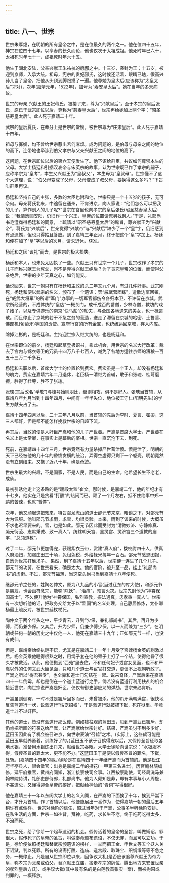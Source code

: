 ```yaml
---
---
---
```

title: 八一、世宗
---



世宗朱厚熄，在明朝的所有皇帝之中，是在位最久的两个之一。他在位四十五年，神宗在位四十七年。以享寿的长久而论，他也仅次于太祖成祖。他死时年已六十，太祖死时年七十一，成祖死时年六十五。

他生于湖北安陆，父亲兴献王朱祐杭的府邸之中。十三岁，袭封为王；十五岁，被迎到京师，入承大统。祖母，宪宗的贵妃邵氏，这时候还活着，眼睛已瞎，很高兴孙儿当了皇帝，把他从头顶到脚跟摸了一遍。他尊她为皇太后(应该称为“太皇太后”才对)，次年(嘉靖元年，1522年)，加号为“寿安皇太后”。她在当年的冬天病故。

世宗的母亲,兴献王的王妃蒋氏，被接了来，尊为“兴献皇后”。至于孝宗的皇后张氏，原已于武宗即位以后，尊称为“慈寿皇太后”，世宗再给她加上两个字：“昭圣慈寿皇太后”。此人死于嘉靖二十年。

武宗的皇后夏氏，在辈分上是世宗的堂嫂，被世宗尊为“庄肃皇后”。此人死于嘉靖十四年。

祖母与寡嫂，均不曾给世宗惹出若何麻烦。成为问题的，是伯母与母亲之间的地位的高下，连带地也牵涉到伯父孝宗与父亲兴献王之间的地位的高下。

这问题，在世宗即位以后的第六天便发生了。他下诏给群臣，共议如何尊崇本生的父母。大学士杨廷和引据汉哀帝与宋英宗的故事，认为世宗既已作了孝宗的嗣子，应称孝宗为“皇考”，本生父兴献王为“皇叔父”，本生母为“皇叔母”。世宗懂不了这个大道理，说：“伯父母变成了父母，父母变成了叔父母，要换得这么多吗？”下旨叫群臣再议。

杨廷和坚持自己的主张，多数的大臣也附和他，世宗只是一个十五岁的孩子，无可奈何。母亲蒋氏北来，中途留在通州，不肯进京，向人家说：“他们怎么可以把我的儿子，算作别人的儿子呢?”世宗在宫里也向孝宗的皇后张氏(昭圣慈寿皇太后)说：“我情愿回安陆，仍旧作一个兴王，皇帝的位置请您另找别人。”于是，礼部尚书毛澄商得杨廷和的同意，上疏请以“昭圣慈寿皇太后”的懿旨，尊兴献王为“兴献帝”，蒋氏为“兴献后”，世亲觉得“兴献帝”与“兴献后”缺少了一个“皇”字，仍旧感到有点遗憾，但也只得姑且答应。到了嘉靖三年正月，终于把这个“皇”字加上。杨廷和便在加了“皇”字以后的次月，请求退休，获准。

杨廷和之因“议礼”而去，是世宗的极大损失。

杨廷和本人，也未免太固执了一些。兴献王只有世宗一个儿子，世宗改作了孝宗的儿子而称兴献王为叔父，岂不是弄得兴献王绝后？为了贪恋皇帝的位置，而使得父亲绝后，世宗的少年天真之心，如何能安。

话说回来，世宗一朝只有在杨廷和主政的头二年又九个月，有过几件好事。武宗刚死，杨廷和便以武宗的名义，颁布了一个遗诏：罢“威武营团练”，遣散边军回镇，在“威武大将军”的所谓“军门”办事的一切军官都伤令各归本卫，不许留在京城。武宗所经营的，不成体统的“皇店”一概关门，成千成百的番僧，少林寺僧，教坊的戏子婊子，以及专供游乐的南京“快马船”的船夫，与全国各地送来的美女，也一概遣散。而且停止了京城的若干不急之务的营造，送走了滞留在京城的哈密、土鲁番、佛郎机(葡萄牙)等国的贡使。宣府行宫的所有金宝，也统统运回京城，存入内库。

除掉江彬的，是杨廷和。主持迎世宗入继大统的，也是杨廷和。

在世宗即位的前夕，杨廷和起草登极诏书，乘此机会，用世宗的名义大行改革：裁去了宫内与锦衣等卫的冗员十四万八千七百人，减免了各地方运往京师的漕粮一百五十三万二千多石。

杨廷和去职以后，首席大学士的位置轮到费宏。费宏虽是一个正人，却没有杨廷和的魄力。费宏在嘉靖六年二月退休，老臣杨一清继为首辅，敢于和张璁、桂萼磨擦，胜得了桂萼，胜不了张璁。

张璁(其后改名“孚敬”)与桂萼始则朋比，继则相攻，俱不是好人。张璁当首辅，从嘉靖八年九月当到十四年四月，中间有一年半失位，地位被王守仁(阳明先生)的学生方献夫占了去。

嘉靖十四年四月以后，二十三年八月以前，当首辅的先后为李时、夏言、翟銮，这三人都好，但是都不能怎样挽救世宗的日趋下流。

再其后，当政的便是人奸臣严嵩和他的儿子严世蕃。严嵩是首席大学士，严世蕃在名义上是太常卿，在事实上是幕后的宰相。世宗一直沉沦下去，到死。

死前，在嘉靖四十四年三月，世宗竟然有力量杀掉严世蕃泄愤。愤是泄了，明朝的天下已经被他的几十年的昏愦贪横的统治，弄得空虚得只剩下一个躯壳。明朝竟然没有立刻结束，又拖了近八十年，确是奇迹。

世宗生最大的兴趣，不是国家，不是人民，而是自己的生命。他希望长生不老老，成仙。

最初引诱他走上这条路的是“暖殿太监”崔文。那时候，是嘉靖二年，他的年纪才有十七岁，他实在只是贪看“打醮”的热闹而已。顽了一个月左右，抵不住绐事中郑一鹏的苦谏，也就“暂停”。

次年，他又顽起这把戏来，特旨召龙虎山的道士邵元节来京，晤谈之下，对邵元节大为佩服。他叫邵元节求雨，求雪，均很灵验。本来，雨到了该来的时候，大概虽不求也迟早要来的。雪，也是如此。邵元节因此而受封为“清微妙济、守静修真、凝元衍范、志默秉诚、致一真人”，统辖朝天宫、显灵宫、灵济宫三个道教的庙宇，“总领道教”。

过了二年，邵元节更加得宠，获赐紫衣玉带，赏建“真人府”，拨校尉四十人，供真人府洒扫，加赐庄田三十顷，免租免税，外给禄米每年一百石。邵元节感恩图报，自愿为世宗打醮求子。 果然，到了嘉靖十五年以后，世宗便一连生了几个儿子。邵元节的功劳，在世宗看来，确是太大。他的官阶，被升至一品，挂上“礼部尚书”的虚衔。不过，邵元节福薄，当这空头尚书当到嘉靖十八年便死。

继邵元节之任的，姓陶名仲文，原为八九品的小官(当过辽东的库大使)，和邵元节是朋友，也会画符念咒，能够“除妖”，“治痘”，预言火灾。世宗先封他为“神霄保国高士”，不久便升他为“神霄保国，弘烈宣教，振法通真，忠孝秉一真人”。世宗有一次想听他的话，把政务交给太子以“监国”的名义处理，自己静居修炼，太仆卿杨最上疏反对，被世宗廷杖杖死。

陶仲文于两个年头之中，平步青云，升到“少保，兼礼部尚书”。其后，再升为少傅，而仍兼少保。又其后，升为少师，仍兼少傅少保。以一人而兼为“三少”，在明朝或任何一朝的历史之中仅他一人，他死在嘉靖三十九年；正如邵元节一样，也没有成仙。

但是，嘉靖帝始终执谜不悟，尤其是在嘉靖二十一年十月受了宫婢杨金英的刺激以后。杨金英乘他睡得很熟之时，用绳子套在他的颈子上打了一个结，使得他昏了很久才被救活。从此，他便搬到“西苑”里去住，不和任何妃子或宫女见面，也不和严嵩以外的任何文武大臣见面，只和几个道士与宦官打交道，更谈不上视朝听政了。严嵩之所以“得君甚专”，也全靠和道士们勾结在一起。说来奇怪，严嵩后来在嘉靖四十一年倒霉，却也是倒在一个道士蓝道行之手。倘若没有蓝道行利用扶乩的机会接近世宗，向世宗说严嵩是奸臣，仅仅有御史邹应龙的弹劾，世宗未必肯听。

严嵩虽则倒霉，一时不过是罢斥回多而已，未曾被杀。他的爪牙满朝满宫，很快地反告蓝道行一状，说蓝道行“怙宠招权”，于是蓝道行就被捕下狱，死在狱里。毕竟道士斗不过奸臣。

其他的道士，皆没有蓝道行那么傻。例如钱柱观的蓝田玉，见到严嵩业已罢斥，却仍肯把所画的符箓送给严嵩，让严嵩献给世宗讨好。结果，严嵩虽讨不到多少好，蓝田玉因此有了机会被召进京，向世宗表演“召鹤”之术。(实际上，这些鹤可能是蓝田玉早就养畜着，训练好了的。)蓝田玉不该于召鹤得宠以后，又假传圣旨征取各地水银，准备用水银炼出丹来，献给世宗吞眼。大学士徐阶向世宗说：“水银服不得，假传圣旨的罪太大，更不能不办。”这蓝田玉于是便以假传圣旨的罪名，下狱，处斩。(嘉靖四十四年的事。)徐阶是在嘉靖四十一年继严嵩而为首辅的。他是松江府华亭县人，很会做官：出身是嘉靖二年的探花(一甲第三名进士)，历官翰林院编修，延平府推官，黄州府同知，浙江接察使司佥事。江西按察副使，司经局洗马兼翰林院侍讲，礼部吏部侍郎，礼部尚书。他为人颇知是非，却有本事与小人周旋，不甚遭忌，又懂得迎合皇帝的癖好，把献给神仙的“青词”写得很好。

他在嘉靖三十一年以东阁大学士的名义入阁，在严嵩的下面挨了十年，挨到严嵩下台，才升为首辅。作了首辅以后，他便施展出一番作为．使得嘉靖一朝的最后五年稍许有点像样。 世宗对徐阶的信任，超过当年对于严嵩，公事多半听徐阶安排。在私生活的方面，世宗一如往昔，拜神，吃药，求长生不老，终于吃药吃得太多，不治而死。

世宗之死，给了徐阶一个起草遗诏的机会。假传活着的皇帝的圣旨，叫做矫诏，罪很大，假传死了的皇帝的圣旨，叫做奉命颁布遗诏，不仅无罪，而且可以立功。于是，徐阶便依照杨廷和替武宗颁遗诏的榜样，一举而把王金、申世文等五个妖人关下诏狱，判以死罪。所有的设斋打醮、造庙、造宫殿、取珠宝、织绸缎等等不急之务，一概停止。凡是自从世宗即位以来，因争议大礼(是否应该追尊兴献王为帝为皇，称孝宗为父亲或伯父，替兴献王立庙，搬走孝宗的牌位，腾出地方来安置世亲的孝烈皇后方氏)、或争议大狱(其中最有名的是白莲教首张实一案)，而被拘囚或判罪的，一概释放。